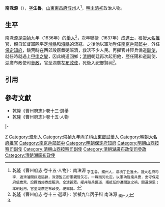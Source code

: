 '''南洙源'''（{{bd|16世紀||17世紀}}），[[表字|字]]'''生魯'''，[[山東等處承宣布政使司|山東]][[東昌府|東昌府]][[濮州|濮州]]人<ref name=djs>乾隆《曹州府志·卷十五·人物》：南洙源 <sub>字生魯，濮州人，崇禎丁丑進士。授大名府司李，適滑濬間巨宼猖獗，洙源監五府軍親冒矢石，一戰而河北定。以軍功陞南兵曹，出守保定府值歲荒，設厰西郊煮糜賑濟，全活甚眾。擢井陘兵備道，甫抵任即遭闖逆之禍，間道歸里；本朝起用，官至湖廣左布政使，祀鄉賢。</sub></ref>，[[明朝|明末]][[清朝|清初]]政治人物。

==生平==
南洙源是[[崇禎|崇禎]]九年（1636年）的[[舉人|舉人]]<ref>乾隆《曹州府志·卷十三·選舉》：崇禎九年丙子科 南洙源 <sub>濮州人</sub></ref>，次年聯捷（1637年）成[[進士|進士]]，獲授[[大名府|大名]][[推官|推官]]，親自監督軍隊平定[[滑縣|滑縣]]和[[濬縣|濬縣]]的流寇。之後他以軍功陞任[[南京六部|南京戶部]][[郎中_(官職)|郎中]]，外任[[保定府|保定]][[知府|知府]]，饑荒時在西郊設廠煮粥賑濟，救活不少人民。再擢官井陘兵備道[[副使|副使]]，就任時就遇上[[甲申之變|甲申之變]]，因此繞道回鄉；[[清朝|清朝]]朝廷再次起用他，歷任陽和道副使、湖廣布政使司[[參政|參政]]，官至湖廣左[[布政使|布政使]]，死後入祀鄉賢祠<ref name=djs/>。

==引用==
{{reflist}}

==參考文獻==
*乾隆《曹州府志》·卷十三·選舉
*乾隆《曹州府志》·卷十五·人物

{{start box}}
{{s-off}}
{{s-before|[[張緒倫|張緒倫]]}}
{{s-title|明朝大名府推官|1638年－1641年}}
{{s-after|[[高弘基|高弘基]]}}
|-
{{s-before|[[王夢鼐|王夢鼐]]}}
{{s-title|明朝保定府知府|崇禎年間－1644年}}
{{s-after|[[何復|何復]]}}
{{end box}}

{{崇禎十年丁丑科殿試金榜}}

[[Category:南姓|Z]]
[[Category:濮州人|Category:濮州人]]
[[Category:崇禎九年丙子科山東鄉試舉人|Category:崇禎九年丙子科山東鄉試舉人]]
[[Category:明朝大名府推官|Category:明朝大名府推官]]
[[Category:南京戶部郎中|Category:南京戶部郎中]]
[[Category:明朝保定府知府|Category:明朝保定府知府]]
[[Category:明朝山西按察司副使|Category:明朝山西按察司副使]]
[[Category:清朝山西按察司副使|Category:清朝山西按察司副使]]
[[Category:清朝湖廣布政使司參政|Category:清朝湖廣布政使司參政]]
[[Category:清朝湖廣布政使|Category:清朝湖廣布政使]]